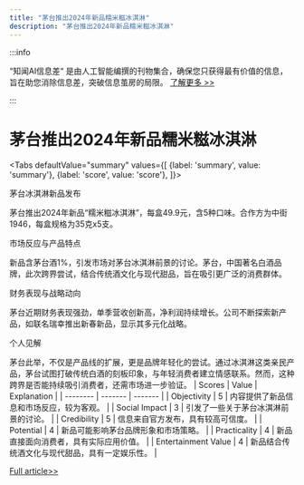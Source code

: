 ```yaml
---
title: "茅台推出2024年新品糯米糍冰淇淋"
description: "茅台推出2024年新品糯米糍冰淇淋"
---
```



:::info

“知闻AI信息差“ 是由人工智能编撰的刊物集合，确保您只获得最有价值的信息，旨在助您消除信息差，突破信息茧房的局限。  [了解更多 >>](/)

:::

# 茅台推出2024年新品糯米糍冰淇淋


<Tabs
	defaultValue="summary"
	values={[
	{label: 'summary', value: 'summary'},
	{label: 'score', value: 'score'},
]}>
<TabItem value="summary">


茅台冰淇淋新品发布

茅台推出2024年新品“糯米糍冰淇淋”，每盒49.9元，含5种口味。合作方为中街1946，每盒规格为35克x5支。

市场反应与产品特点

新品含茅台酒1%，引发市场对茅台冰淇淋前景的讨论。茅台，中国著名白酒品牌，此次跨界尝试，结合传统酒文化与现代甜品，旨在吸引更广泛的消费群体。

财务表现与战略动向

茅台近期财务表现强劲，单季营收创新高，净利润持续增长。公司不断探索新产品，如联名瑞幸推出新春新品，显示其多元化战略。

个人见解

茅台此举，不仅是产品线的扩展，更是品牌年轻化的尝试。通过冰淇淋这类亲民产品，茅台试图打破传统白酒的刻板印象，与年轻消费者建立情感联系。然而，这种跨界是否能持续吸引消费者，还需市场进一步验证。
</TabItem>
<TabItem value="score">
	| Scores     | Value   | Explanation |
	| -------- | ------- | ------- |
	| Objectivity  | 5    | 内容提供了新品信息和市场反应，较为客观。    |
	| Social Impact | 3     | 引发了一些关于茅台冰淇淋前景的讨论。    |
	| Credibility    | 5    | 信息来自官方发布，具有较高可信度。    |
	| Potential    | 4    | 新品可能影响茅台品牌形象和市场策略。    |
	| Practicality    | 4    | 新品直接面向消费者，具有实际应用价值。    |
	| Entertainment Value    | 4    | 新品结合传统酒文化与现代甜品，具有一定娱乐性。    |
</TabItem>
</Tabs>

[Full article>>](https://readhub.cn/topic/8aC5PWZKXe8)
